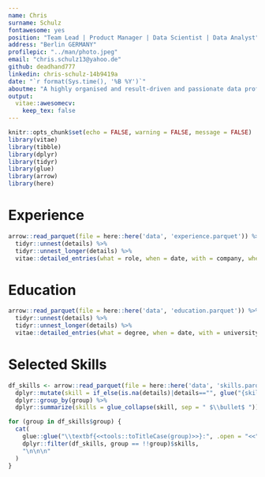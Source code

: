 ```yaml
---
name: Chris
surname: Schulz
fontawesome: yes
position: "Team Lead | Product Manager | Data Scientist | Data Analyst"
address: "Berlin GERMANY"
profilepic: "../man/photo.jpeg"
email: "chris.schulz13@yahoo.de"
github: deadhand777
linkedin: chris-schulz-14b9419a
date: "`r format(Sys.time(), '%B %Y')`"
aboutme: "A highly organised and result-driven and passionate data professional, who combines best experience from global financial organisations, consulting firms and FinTech, with a proven track record of successful development, implementation and delivery of organisational change."
output: 
  vitae::awesomecv:
    keep_tex: false
---       
```


```r
knitr::opts_chunk$set(echo = FALSE, warning = FALSE, message = FALSE)
library(vitae)
library(tibble)
library(dplyr)
library(tidyr)
library(glue)
library(arrow)
library(here)
```


# Experience

```r
arrow::read_parquet(file = here::here('data', 'experience.parquet')) %>% 
  tidyr::unnest(details) %>% 
  tidyr::unnest_longer(details) %>% 
  vitae::detailed_entries(what = role, when = date, with = company, where = loc, why = details)
```

# Education

```r
arrow::read_parquet(file = here::here('data', 'education.parquet')) %>% 
  tidyr::unnest(details) %>% 
  tidyr::unnest_longer(details) %>% 
  vitae::detailed_entries(what = degree, when = date, with = university, where = loc, why = details)

```

# Selected Skills

```r
df_skills <- arrow::read_parquet(file = here::here('data', 'skills.parquet')) %>% 
  dplyr::mutate(skill = if_else(is.na(details)|details=="", glue("{skill}"), glue("{skill} ({details})"))) %>% 
  dplyr::group_by(group) %>% 
  dplyr::summarize(skills = glue_collapse(skill, sep = " $\\bullet$ "))
```

```r
for (group in df_skills$group) {
  cat(
    glue::glue("\\textbf{<<tools::toTitleCase(group)>>}:", .open = "<<", .close = ">>"),
    dplyr::filter(df_skills, group == !!group)$skills,
    "\n\n\n"
  )
}
```

